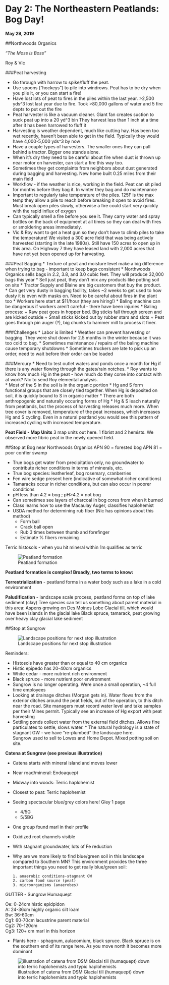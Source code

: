 # Day 2: The Northeastern Peatlands: Bog Day!

**May 29, 2019**

##Northwoods Organics

*"The Moss is Boss"* 

Roy & Vic

###Peat harvesting 

* Go through with harrow to spike/fluff the peat. 
* Use spoons (“hockeys”) to pile into windrows. Peat has to be dry when you pile it, or you can start a fire! 
* Have lost lots of peat to fires in the piles within the last year.  >2,500 yds^3 lost last year due to fire.  Took >80,000 gallons of water and 5 fire depts to put out the fire
* Peat harvester is like a vacuum cleaner.  Giant fan creates suction to suck peat up into a 20 yd^3 bin  They harvest less than 1 inch at a time after it has been harrowed to fluff it 
* Harvesting is weather dependent, much like cutting hay. Has been too wet recently, haven’t been able to get in the field.  Typically they would have 4,000-5,000 yds^3 by now 
* Have a couple types of harvesters.  The smaller ones they can pull behind a tractor.  Bigger one stands alone.  
* When it’s dry they need to be careful about fire when dust is thrown up near motor on harvester, can start a fire this way too. 
* Sometimes they get complaints from neighbors about dust generated during bagging and harvesting.  New home built 0.25 miles from their main field 
* Workflow - if the weather is nice, working in the field.  Peat can sit piled for months before they bag it.  In winter they bag and do maintenance 
* Important to regularly take temperature of the piles. 125F is the max temp they allow a pile to reach before breaking it open to avoid fires.  Must break open piles slowly, otherwise a fire could start very quickly with the rapid influx of oxygen
* Can typically smell a fire before you see it.  They carry water and spray bottles on the back of equipment at all times so they can deal with fires or smoldering areas immediately.
* Vic & Roy want to get a heat gun so they don’t have to climb piles to take the temperature! We visited a 300 acre field that was being actively harvested (starting in the late 1980s).  Still have 150 acres to open up in this area.  On Highway 7 they have leased land with 2,000 acres that have not yet been opened up for harvesting.

###Peat Bagging
* Texture of peat and moisture level make a big difference when trying to bag - important to keep bags consistent
* Northwoods Organics sells bags in 2.2, 3.8, and 3.0 cubic feet.  They will produce 32,000 bags this year
* Sell just peat, they don’t mix any products like potting soil on site
* Tractor Supply and Blaine are big customers that buy the product.  
* Can get very dusty in bagging facility, takes ~2 weeks to get used to how dusty it is even with masks on.  Need to be careful about fires in the plant too
* Workers here start at $11/hour (they are hiring!) 
* Baling machine can be dangerous if workers aren’t careful - there have been injuries
* Baling process: 
    + Raw peat goes in hopper bed.  Big sticks fall through screen and are kicked outside 
    + Small sticks kicked out by rubber stars and slots 
    + Peat goes through pin auger (?), big chunks to hammer mill to process it finer. 

###Challenges
* Labor is limited
* Weather can prevent harvesting or bagging.  They were shut down for 2.5 months in the winter because it was too cold to bag. 
* Sometimes maintenance / repairs of the baling machine cause temporary shutdowns 
* Sometimes truckers are late to pick up an order, need to wait before their order can be loaded


###Mercury
* Need to test outlet waters and ponds once a month for Hg if there is any water flowing through the gates/rain notches. 
* Roy wants to know how much Hg in the peat - how much do they come into contact with at work?  Nic to send Roy elemental analysis.  
* Most of the S in the soil is in the organic portion 
* Hg and S form functional groups that are closely tied together.  When Hg is deposited on soil, it is quickly bound to S in organic matter 
* There are both anthropogenic and naturally occuring forms of Hg
* Hg & S leach naturally from peatlands, but the process of harvesting releases much more.  When tree cover is removed, temperature of the peat increases, which increases Hg and S cycling.  Even in a natural peatland you would see this pattern of increased cycling with increased temperature. 

**Peat Field - Map Units** 
3 map units out here. 1 fibrist and 2 hemists.  We observed more fibric peat in the newly opened field.  

##Stop at Bog near Northwoods Organics
APN 90 = forested bog 
APN 81 = poor confier swamp

* True bogs get water from precipitation only, no groundwater to contribute richer conditions in terms of minerals, etc. 
* True bog species: leatherleaf, bog rosemary, cranberries 
* Fen wire sedge present here (indicative of somewhat richer conditions) 
* Tamaracks occur in richer conditions, but can also occur in poorer conditions 
* pH less than 4.2 = bog ; pH>4.2 = not bog
* Can sometimes see layers of charcoal in bog cores from when it burned 
* Class learns how to use the Macaulay Auger, classifies haplohemist
* USDA method for determining rub fiber (Nic has opinions about this method) 
    + Form ball 
    + Crack ball open 
    + Rub 3 times between thumb and forefinger 
    + Estimate % fibers remaining 

Terric histosols - when you hit mineral within  1m qualifies as terric

![Peatland formation](images/03_peatland_formation.png)


**Peatland formation is complex!  Broadly, two terms to know:** 

**Terrestrialization** - peatland forms in a water body such as a lake in a cold environment

**Paludification** - landscape scale process, peatland forms on top of lake sediment (clay)
Tree species can tell us something about parent material in this area: 
Aspens growing on Des Moines Lobe Glacial till, which would have been islands in the glacial lake 
Black spruce, tamarack, peat growing over heavy clay glacial lake sediment 

##Stop at Sungrow

![Landscape positions for next stop illustration](images/03_landscape_pos.png)


Reminders:

* Histosols have greater than or equal to 40 cm organics 
* Histic epipedo has 20-40cm organics 
* White cedar - more nutrient rich environment 
* Black spruce - more nutrient poor environment 
* Sungrow is no longer operating.  Were once a small operation, ~4 full time employees
* Looking at drainage ditches (Morgan gets in).  Water flows from the exterior ditches around the peat fields, out of the operation, to this ditch near the road.  Site managers must record water level and take samples per their Mines permit.  Typically see an increase of Hg export with peat harvesting
* Settling ponds collect water from the external field ditches. Allows fine particulates to settle, slows water.  * The natural hydrology is a state of stagnant GW - we have “re-plumbed” the landscape here.  
Sungrow used to sell to Lowes and Home Depot.  Mixed potting soil on site. 

**Catena at Sungrow (see previous illustration)**

* Catena starts with mineral island and moves lower 

* Near road/mineral: Endoaquept 

* Midway into woods: Terric haplohemist 

* Closest to peat: Terric haplohemist

* Seeing spectacular blue/grey colors here!  Gley 1 page
    + 4/5G
    + 5/5BG
* One group found marl in their profile 

* Oxidized root channels visible 

* With stagnant groundwater, lots of Fe reduction 

* Why are we more likely to find blue/green soil in this landscape compared to Southern MN? This environment provides the three important things you need to get really blue/green soil:

      1. anaerobic conditions-stagnant GW
      2. carbon food source (peat) 
      3. microorganisms (anaerobes)



GUTTER - Sungrow Humaquept

Oe:  0-24cm histic epidpidon  
A:  24-36cm highly organic silt loam  
Bw:  36-60cm  
Cg1:  60-70cm  lacustrine parent material  
Cg2:  70-120cm  
Cg3:  120+ cm  marl in this horizon  

* Plants here - sphagnum, aulacomium, black spruce.  Black spruce is on the southern end of its range here.  As you move north it becomes more dominant 

![illustration of catena from DSM Glacial till (humaquept) down into terric haplohemists and typic haplohemists](images/03_catena_sungrow.png) 

